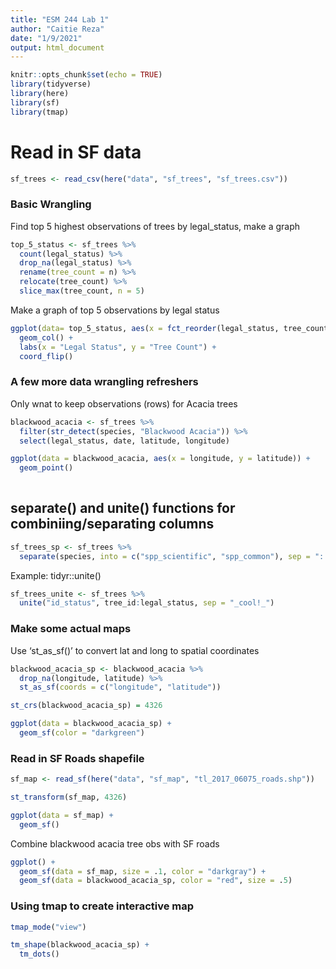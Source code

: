 ```yaml
---
title: "ESM 244 Lab 1"
author: "Caitie Reza"
date: "1/9/2021"
output: html_document
---
```


```r
knitr::opts_chunk$set(echo = TRUE)
library(tidyverse)
library(here)
library(sf)
library(tmap)
```


# Read in SF data

```r

sf_trees <- read_csv(here("data", "sf_trees", "sf_trees.csv"))
```



### Basic Wrangling

Find top 5 highest observations of trees by legal_status, make a graph

```r
top_5_status <- sf_trees %>% 
  count(legal_status) %>% 
  drop_na(legal_status) %>% 
  rename(tree_count = n) %>% 
  relocate(tree_count) %>% 
  slice_max(tree_count, n = 5)

```

Make a graph of top 5 observations by legal status

```r
ggplot(data= top_5_status, aes(x = fct_reorder(legal_status, tree_count), y = tree_count)) +
  geom_col() +
  labs(x = "Legal Status", y = "Tree Count") +
  coord_flip()

```

### A few more data wrangling refreshers

Only wnat to keep observations (rows) for Acacia trees


```r
blackwood_acacia <- sf_trees %>% 
  filter(str_detect(species, "Blackwood Acacia")) %>% 
  select(legal_status, date, latitude, longitude)

ggplot(data = blackwood_acacia, aes(x = longitude, y = latitude)) +
  geom_point()
  

```


## separate() and unite() functions for combiniing/separating columns


```r
sf_trees_sp <- sf_trees %>% 
  separate(species, into = c("spp_scientific", "spp_common"), sep = "::")

```


Example: tidyr::unite()


```r
sf_trees_unite <- sf_trees %>% 
  unite("id_status", tree_id:legal_status, sep = "_cool!_")

```

### Make some actual maps

Use 'st_as_sf()' to convert lat and long to spatial coordinates

```r
blackwood_acacia_sp <- blackwood_acacia %>% 
  drop_na(longitude, latitude) %>% 
  st_as_sf(coords = c("longitude", "latitude"))

st_crs(blackwood_acacia_sp) = 4326

ggplot(data = blackwood_acacia_sp) +
  geom_sf(color = "darkgreen")

```
### Read in SF Roads shapefile


```r

sf_map <- read_sf(here("data", "sf_map", "tl_2017_06075_roads.shp"))

st_transform(sf_map, 4326)

ggplot(data = sf_map) +
  geom_sf()
```

Combine blackwood acacia tree obs with SF roads

```r
ggplot() +
  geom_sf(data = sf_map, size = .1, color = "darkgray") +
  geom_sf(data = blackwood_acacia_sp, color = "red", size = .5)


```


### Using tmap to create interactive map

```r
tmap_mode("view")

tm_shape(blackwood_acacia_sp) +
  tm_dots()

```

